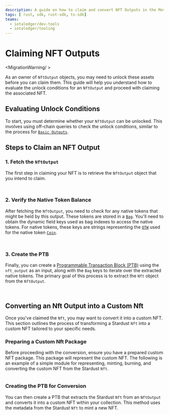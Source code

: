```yaml
---
description: A guide on how to claim and convert NFT Outputs in the Move-based IOTA ledger.
tags: [ rust, sdk, rust-sdk, ts-sdk]
teams:
  - iotaledger/dev-tools
  - iotaledger/tooling
---
```



# Claiming NFT Outputs

<MigrationWarning/ >

As an owner of `NftOutput` objects, you may need to unlock these assets before you can claim them. 
This guide will help you understand how to evaluate the unlock conditions for an `NftOutput` and proceed with claiming the associated NFT.

## Evaluating Unlock Conditions

To start, you must determine whether your `NftOutput` can be unlocked. 
This involves using off-chain queries to check the unlock conditions, 
similar to the process for [`Basic Outputs`](basic.mdx).

## Steps to Claim an NFT Output

### 1. Fetch the `NftOutput`

The first step in claiming your NFT is to retrieve the `NftOutput` object that you intend to claim.

<Tabs groupId="language">
<TabItem value="typescript" label="TypeScript">

```typescript file=<rootDir>/docs/examples/typescript/src/stardust/nft-output-claim.ts#L24-L44
```

</TabItem>
<TabItem value="rust" label="Rust">

```rust file=<rootDir>/docs/examples/rust/stardust/nft-output-claim.rs#L56-L80
```

</TabItem>
</Tabs>

### 2. Verify the Native Token Balance

After fetching the `NftOutput`, you need to check for any native tokens that might be held by this output. 
These tokens are stored in a [`Bag`](../../../references/framework/iota-framework/bag). 
You'll need to obtain the dynamic field keys used as bag indexes to access the native tokens. 
For native tokens, these keys are strings 
representing the [`OTW`](../../iota-101/move-overview/one-time-witness.mdx) used for the native token 
[`Coin`](../../../references/framework/iota-framework/coin.mdx#resource-coin).


<Tabs groupId="language">
<TabItem value="typescript" label="TypeScript">

```typescript file=<rootDir>/docs/examples/typescript/src/stardust/nft-output-claim.ts#L46-L66
```

</TabItem>
<TabItem value="rust" label="Rust">

```rust file=<rootDir>/docs/examples/rust/stardust/nft-output-claim.rs#L82-L107
```

</TabItem>
</Tabs>

### 3. Create the PTB

Finally, 
you can create a [Programmable Transaction Block (PTB)](../../iota-101/transactions/ptb/building-programmable-transaction-blocks-ts-sdk.mdx) using the `nft_output` as an input, 
along with the `Bag` keys to iterate over the extracted native tokens. 
The primary goal of this process is to extract the `Nft` object from the `NftOutput`.

<Tabs groupId="language">
<TabItem value="typescript" label="TypeScript">

```typescript file=<rootDir>/docs/examples/typescript/src/stardust/nft-output-claim.ts#L68-L120
```

</TabItem>
<TabItem value="rust" label="Rust">

```rust file=<rootDir>/docs/examples/rust/stardust/nft-output-claim.rs#L109-L175
```

</TabItem>
</Tabs>

## Converting an Nft Output into a Custom Nft

Once you've claimed the `Nft`, you may want to convert it into a custom NFT. 
This section outlines the process of transforming a Stardust `Nft` into a custom NFT tailored to your specific needs.

### Preparing a Custom Nft Package

Before proceeding with the conversion, ensure you have a prepared custom NFT package.
This package will represent the custom NFT. 
The following is an example of a simple module for representing, minting, burning,
and converting the custom NFT from the Stardust `Nft`.

<Tabs groupId="language">
<TabItem value="move" label="Move">

```move file=<rootDir>/docs/examples/move/custom_nft/sources/nft.move
```

</TabItem>
</Tabs>

### Creating the PTB for Conversion

You can then create a PTB that extracts the Stardust `Nft` from an `NftOutput` and converts it into a custom NFT within your collection. 
This method uses the metadata from the Stardust `Nft` to mint a new NFT.

<Tabs groupId="language">
<TabItem value="typescript" label="TypeScript">

```typescript file=<rootDir>/docs/examples/typescript/src/stardust/nft-migration.ts#L39-L85
```

</TabItem>
<TabItem value="rust" label="Rust">

```rust file=<rootDir>/docs/examples/rust/stardust/nft-migration.rs#L77-L137
```

</TabItem>
</Tabs>
